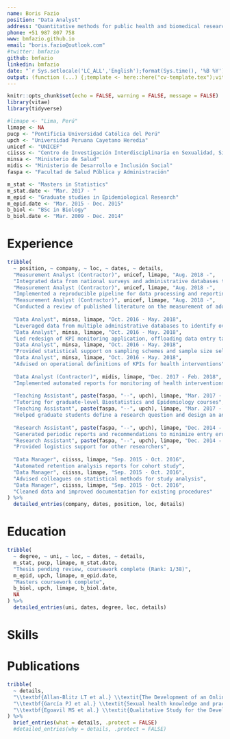 ```yaml
---
name: Boris Fazio
position: "Data Analyst"
address: "Quantitative methods for public health and biomedical research"
phone: +51 987 807 758
www: bmfazio.github.io
email: "boris.fazio@outlook.com"
#twitter: bmfazio
github: bmfazio
linkedin: bmfazio
date: "`r Sys.setlocale('LC_ALL','English');format(Sys.time(), '%B %Y')`"
output: (function (...) {;template <- here::here("cv-template.tex");vitae::cv_document(..., template = template, citation_package = "biblatex",latex_engine = "xelatex")})
---
```


```r
knitr::opts_chunk$set(echo = FALSE, warning = FALSE, message = FALSE)
library(vitae)
library(tidyverse)

#limape <- "Lima, Perú"
limape <- NA
pucp <- "Pontificia Universidad Católica del Perú"
upch <- "Universidad Peruana Cayetano Heredia"
unicef <- "UNICEF"
ciisss <- "Centro de Investigación Interdisciplinaria en Sexualidad, Sida y Sociedad"
minsa <- "Ministerio de Salud"
midis <- "Ministerio de Desarrollo e Inclusión Social"
faspa <- "Facultad de Salud Pública y Administración"

m_stat <- "Masters in Statistics"
m_stat.date <- "Mar. 2017 - "
m_epid <- "Graduate studies in Epidemiological Research"
m_epid.date <- "Mar. 2015 - Dec. 2015"
b_biol <- "BSc in Biology"
b_biol.date <- "Mar. 2009 - Dec. 2014"


```

# Experience

```r
tribble(
  ~ position, ~ company, ~ loc, ~ dates, ~ details,
  "Measurement Analyst (Contractor)", unicef, limape, "Aug. 2018 -",
  "Integrated data from national surveys and administrative databases to enable calculation of well-being indicators",
  "Measurement Analyst (Contractor)", unicef, limape, "Aug. 2018 -",
  "Implemented a reproducible pipeline for data processing and reporting",
  "Measurement Analyst (Contractor)", unicef, limape, "Aug. 2018 -",
  "Conducted a review of published literature on the measurement of adolescent well-being",
  
  "Data Analyst", minsa, limape, "Oct. 2016 - May. 2018",
  "Leveraged data from multiple administrative databases to identify over 100 000 children with incomplete anemia treatment",
  "Data Analyst", minsa, limape, "Oct. 2016 - May. 2018",
  "Led redesign of KPI monitoring application, offloading data entry tasks from our five person team to over 200 counterparts countrywide",
  "Data Analyst", minsa, limape, "Oct. 2016 - May. 2018",
  "Provided statistical support on sampling schemes and sample size selection for national surveys",
  "Data Analyst", minsa, limape, "Oct. 2016 - May. 2018",
  "Advised on operational definitions of KPIs for health interventions",
  
  "Data Analyst (Contractor)", midis, limape, "Dec. 2017 - Feb. 2018",
  "Implemented automated reports for monitoring of health interventions",
  
  "Teaching Assistant", paste(faspa, "--", upch), limape, "Mar. 2017 - Dec. 2017",
  "Tutoring for graduate-level Biostatistics and Epidemiology courses",
  "Teaching Assistant", paste(faspa, "--", upch), limape, "Mar. 2017 - Dec. 2017",
  "Helped graduate students define a research question and design an analysis plan",
  
  "Research Assistant", paste(faspa, "--", upch), limape, "Dec. 2014 - Dec. 2016",
  "Generated periodic reports and recommendations to minimize entry errors for ongoing studies",
  "Research Assistant", paste(faspa, "--", upch), limape, "Dec. 2014 - Dec. 2016",
  "Provided logistics support for other researchers",
  
  "Data Manager", ciisss, limape, "Sep. 2015 - Oct. 2016",
  "Automated retention analysis reports for cohort study",
  "Data Manager", ciisss, limape, "Sep. 2015 - Oct. 2016",
  "Advised colleagues on statistical methods for study analysis",
  "Data Manager", ciisss, limape, "Sep. 2015 - Oct. 2016",
  "Cleaned data and improved documentation for existing procedures"
) %>% 
  detailed_entries(company, dates, position, loc, details)
```

# Education

```r
tribble(
  ~ degree, ~ uni, ~ loc, ~ dates, ~ details,
  m_stat, pucp, limape, m_stat.date,
  "Thesis pending review, coursework complete (Rank: 1/38)",
  m_epid, upch, limape, m_epid.date,
  "Masters coursework complete",
  b_biol, upch, limape, b_biol.date,
  NA
) %>% 
  detailed_entries(uni, dates, degree, loc, details)
```

# Skills

\begin{cvskills}
\cvskill{Data analysis}{Hierarchical models, survival analysis, structural equation modeling, survey analysis and design}
\cvskill{Programming}{R, SQL, Python, JavaScript}
\cvskill{Languages}{Spanish, English}
\end{cvskills}

\pagebreak

# Publications

```r
tribble(
  ~ details,
  "\\textbf{Allan-Blitz LT et al.} \\textit{The Development of an Online Risk Calculator for the Prediction of Future Syphilis among a High-Risk Cohort of Men Who Have Sex with Men and Transgender Women in Lima, Peru.} Sexual Health, 2018.",
  "\\textbf{García PJ et al.} \\textit{Sexual health knowledge and practices and STI/HIV prevalence among long-distance truck drivers in Peru.} SAGE Open Medicine, 2017.",
  "\\textbf{Egoavil MS et al.} \\textit{Qualitative Study for the Development of a Telemedicine System in Palliative Care.} Palliative Medicine and Hospice Care, 2017."
) %>%
  brief_entries(what = details, .protect = FALSE)
  #detailed_entries(why = details, .protect = FALSE)
```